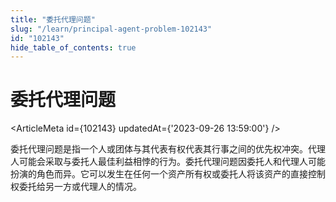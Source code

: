 ```yaml
---
title: "委托代理问题"
slug: "/learn/principal-agent-problem-102143"
id: "102143"
hide_table_of_contents: true
---
```



# 委托代理问题

<ArticleMeta id={102143} updatedAt={'2023-09-26 13:59:00'} />
<div className='border-solid border-b border-t-0 my-4 border-[var(--ifm-color-gray-300)]' />

委托代理问题是指一个人或团体与其代表有权代表其行事之间的优先权冲突。代理人可能会采取与委托人最佳利益相悖的行为。委托代理问题因委托人和代理人可能扮演的角色而异。它可以发生在任何一个资产所有权或委托人将该资产的直接控制权委托给另一方或代理人的情况。
